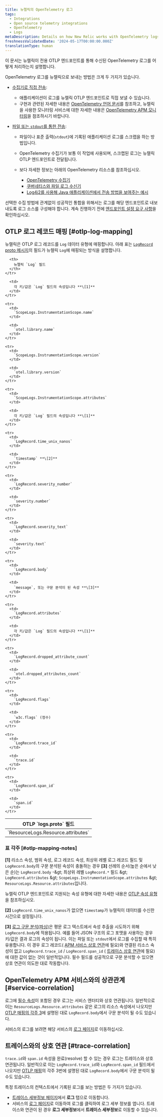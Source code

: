 ```yaml
---
title: 뉴렐릭의 OpenTelemetry 로그
tags:
  - Integrations
  - Open source telemetry integrations
  - OpenTelemetry
  - Logs
metaDescription: Details on how New Relic works with OpenTelemetry logs
freshnessValidatedDate: '2024-05-17T00:00:00.000Z'
translationType: human
---
```


이 문서는 뉴렐릭이 전용 OTLP 엔드포인트를 통해 수신된 OpenTelemetry 로그를 어떻게 처리하는지 설명합니다.

OpenTelemetry 로그를 뉴렐릭으로 보내는 방법은 크게 두 가지가 있습니다.

* [수집기로 직접 전송](https://opentelemetry.io/docs/specs/otel/logs/#direct-to-collector):

  * 애플리케이션이 로그를 뉴렐릭 OTLP 엔드포인트로 직접 보낼 수 있습니다.
  * 구현과 관련된 자세한 내용은 [OpenTelemetry 언어 문서](https://opentelemetry.io/docs/languages/)를 참조하고, 뉴렐릭을 사용한 모니터링 서비스에 대한 자세한 내용은 [OpenTelemetry APM 모니터링](/docs/opentelemetry/get-started/apm-monitoring/opentelemetry-apm-intro/)을 참조하시기 바랍니다.

* [파일 또는 `stdout`를 통한 전송](https://opentelemetry.io/docs/specs/otel/logs/#via-file-or-stdout-logs):

  * 파일이나 표준 출력(`stdout`)에 기록된 애플리케이션 로그를 스크랩을 하는 방법입니다.

  * OpenTelemetry 수집기가 보통 이 작업에 사용되며, 스크랩된 로그는 뉴렐릭 OTLP 엔드포인트로 전달됩니다.

  * 보다 자세한 정보는 아래의 OpenTelemetry 리소스를 참조하십시오.

    * [OpenTelemetry 수집기](https://opentelemetry.io/docs/collector/)
    * [쿠버네티스와 파일 로그 수신기](https://opentelemetry.io/docs/kubernetes/collector/components/#filelog-receiver)
    * [Log4j2를 사용해 Java 애플리케이션에서 전송 방법을 보여주는 예시](https://github.com/newrelic/newrelic-opentelemetry-examples/tree/main/other-examples/java/logs-in-context-log4j2)

선택한 수집 방법에 관계없이 성공적인 통합을 위해서는 로그를 해당 엔드포인트로 내보내도록 로그 소스를 구성해야 합니다. 계속 진행하기 전에 [엔드포인트 설정 요구 사항](/docs/opentelemetry/best-practices/opentelemetry-otlp/#configure-endpoint-port-protocol)을 확인하십시오.

## OTLP 로그 레코드 매핑 [#otlp-log-mapping]

뉴렐릭은 OTLP 로그 레코드를 `Log` 데이터 유형에 매핑합니다. 아래 표는 [`LogRecord` proto 메시지](https://github.com/open-telemetry/opentelemetry-proto/blob/main/opentelemetry/proto/logs/v1/logs.proto)의 필드가 뉴렐릭 `Log`에 매핑되는 방식을 설명합니다.

<table>
  <thead>
    <tr>
      <th>
        OTLP `logs.proto` 필드
      </th>

      <th>
        뉴렐릭 `Log` 필드
      </th>
    </tr>
  </thead>

  <tbody>
    <tr>
      <td>
        `ResourceLogs.Resource.attributes`
      </td>

      <td>
        각 키/값은 `Log` 필드의 속성입니다 **\[1]**
      </td>
    </tr>

    <tr>
      <td>
        `ScopeLogs.InstrumentationScope.name`
      </td>

      <td>
        `otel.library.name`
      </td>
    </tr>

    <tr>
      <td>
        `ScopeLogs.InstrumentationScope.version`
      </td>

      <td>
        `otel.library.version`
      </td>
    </tr>

    <tr>
      <td>
        `ScopeLogs.InstrumentationScope.attributes`
      </td>

      <td>
        각 키/값은 `Log` 필드의 속성입니다 **\[1]**
      </td>
    </tr>

    <tr>
      <td>
        `LogRecord.time_unix_nanos`
      </td>

      <td>
        `timestamp` **\[2]**
      </td>
    </tr>

    <tr>
      <td>
        `LogRecord.severity_number`
      </td>

      <td>
        `severity.number`
      </td>
    </tr>

    <tr>
      <td>
        `LogRecord.severity_text`
      </td>

      <td>
        `severity.text`
      </td>
    </tr>

    <tr>
      <td>
        `LogRecord.body`
      </td>

      <td>
        `message`, 또는 구문 분석이 된 속성 **\[3]**
      </td>
    </tr>

    <tr>
      <td>
        `LogRecord.attributes`
      </td>

      <td>
        각 키/값은 `Log` 필드의 속성입니다 **\[1]**
      </td>
    </tr>

    <tr>
      <td>
        `LogRecord.dropped_attribute_count`
      </td>

      <td>
        `otel.dropped_attributes_count`
      </td>
    </tr>

    <tr>
      <td>
        `LogRecord.flags`
      </td>

      <td>
        `w3c.flags` (정수)
      </td>
    </tr>

    <tr>
      <td>
        `LogRecord.trace_id`
      </td>

      <td>
        `trace.id`
      </td>
    </tr>

    <tr>
      <td>
        `LogRecord.span_id`
      </td>

      <td>
        `span.id`
      </td>
    </tr>
  </tbody>
</table>

### 표 각주 [#otlp-mapping-notes]

**\[1]** 리소스 속성, 범위 속성, 로그 레코드 속성, 최상위 레벨 로그 레코드 필드 및 `LogRecord.body`의 구문 분석된 속성이 충돌하는 경우 **\[3]** 선례의 순서(높은 순에서 낮은 순)는 `LogRecord.body` -&amp;gt; 최상위 레벨 `LogRecord.*` 필드 &amp;gt; `LogRecord.attributes` &amp;gt; `ScopeLogs.InstrumentationScope.attributes` &amp;gt; `ResourceLogs.Resource.attributes`입니다.

뉴렐릭 OTLP 엔드포인트로 지원되는 속성 유형에 대한 자세한 내용은 [OTLP 속성 유형](/docs/opentelemetry/best-practices/opentelemetry-otlp/#otlp-attribute-types)을 참조하십시오.

**\[2]** `LogRecord.time_unix_nanos`가 없으면 `timestamp`가 뉴렐릭이 데이터를 수신한 시간으로 설정됩니다.

**\[3]** [로그 구문 분석(파싱)](/docs/logs/ui-data/parsing/)은 평문 로그 텍스트에서 속성 추출을 시도하기 위해 `LogRecord.body`에 적용됩니다. 예를 들어 JSON 구조의 로그 포맷을 사용하는 경우 키/값은 결과 로그의 속성이 됩니다. 이는 파일 또는 `stdout`에서 로그를 수집할 때 특히 유용합니다. 이 경우 로그 레코드( [APM 서비스 상호 연관](#service-correlation)에 필요)와 연결된 리소스 속성이 없고 `LogRecord.trace_id` / `LogRecord.span_id` ( [트레이스 상호 연관](#trace-correlation)에 필요)에 대한 값이 없는 것이 일반적입니다. 필수 필드를 성공적으로 구문 분석할 수 있으면 상호 연관이 의도한 대로 작동합니다.

## OpenTelemetry APM 서비스와의 상관관계 [#service-correlation]

로그에 [필수 속성](/docs/opentelemetry/best-practices/opentelemetry-best-practices-resources/#required-attributes)이 포함된 경우 로그는 서비스 엔터티와 상호 연관됩니다. 일반적으로 이는 `ResourceLogs.Resource.attributes` 같은 로그의 리소스 속성에서 나오지만 [OTLP 매핑의 각주 3](#otlp-mapping-notes)에 설명된 대로 `LogRecord.body`에서 구문 분석이 될 수도 있습니다.

서비스의 로그를 보려면 해당 서비스의 [로그 페이지](/docs/logs/ui-data/use-logs-ui/)로 이동하십시오.

## 트레이스와의 상호 연관 [#trace-correlation]

`trace.id`와 `span.id` 속성을 완료(resolve) 할 수 있는 경우 로그는 트레이스와 상호 연관됩니다. 일반적으로 이는 `LogRecord.trace_id`와 `LogRecord.span_id` 필드에서 나오지만 [OTLP 매핑](#otlp-mapping-notes)의 각주 3번에 설명된 대로 `LogRecord.body`에서 구문 분석이 될 수도 있습니다.

특정 트레이스의 컨텍스트에서 기록된 로그를 보는 방법은 두 가지가 있습니다.

* [트레이스 세부정보 페이지](/docs/distributed-tracing/ui-data/trace-details/#view-your-logs)에서 **로그** 탭으로 이동합니다.
* 서비스의 [로그 페이지](/docs/logs/ui-data/use-logs-ui/)로 이동하여 로그를 클릭하여 로그 세부 정보를 엽니다. 트레이스와 연관이 된 경우 **로그 세부정보**에서 **트레이스 세부정보**로 이동할 수 있습니다.